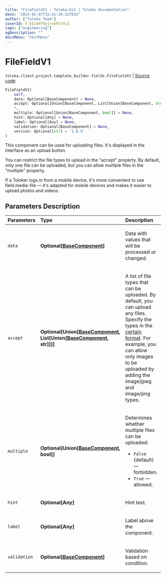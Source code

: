 ```yaml
---
title: "FileFieldV1 — Toloka-Kit | Toloka documentation"
date: "2023-02-07T15:41:39.527631"
author: ["Toloka Team"]
coverId: F_bIcOYF9yjrxkPZrXc3
tags: ["engineering"]
ogDescription: ""
docsMenu: "tkitMenu"
---
```


# FileFieldV1
`toloka.client.project.template_builder.fields.FileFieldV1` | [Source code](https://github.com/Toloka/toloka-kit/blob/v1.1.3/src/client/project/template_builder/fields.py#L226)

```python
FileFieldV1(
    self,
    data: Optional[BaseComponent] = None,
    accept: Optional[Union[BaseComponent, List[Union[BaseComponent, str]]]] = None,
    *,
    multiple: Optional[Union[BaseComponent, bool]] = None,
    hint: Optional[Any] = None,
    label: Optional[Any] = None,
    validation: Optional[BaseComponent] = None,
    version: Optional[str] = '1.0.0'
)
```

This component can be used for uploading files. It's displayed in the interface as an upload button.

You can restrict the file types to upload in the "accept" property. By default, only one file can be uploaded,
but you can allow multiple files in the "multiple" property.

If a Toloker logs in from a mobile device, it's more convenient to use field.media-file — it's adapted for mobile
devices and makes it easier to upload photos and videos.

## Parameters Description

| Parameters | Type | Description |
| :----------| :----| :-----------|
`data`|**Optional\[[BaseComponent](/docs-new/toloka-kit/reference/toloka.client.project.template_builder.base.BaseComponent)\]**|<p>Data with values that will be processed or changed.</p>
`accept`|**Optional\[Union\[[BaseComponent](/docs-new/toloka-kit/reference/toloka.client.project.template_builder.base.BaseComponent), List\[Union\[[BaseComponent](/docs-new/toloka-kit/reference/toloka.client.project.template_builder.base.BaseComponent), str\]\]\]\]**|<p>A list of file types that can be uploaded. By default, you can upload any files. Specify the types in the [certain format](https://developer.mozilla.org/en-US/docs/Web/HTTP/Basics_of_HTTP/MIME_types). For example, you can allow only images to be uploaded by adding the image/jpeg and image/png types.</p>
`multiple`|**Optional\[Union\[[BaseComponent](/docs-new/toloka-kit/reference/toloka.client.project.template_builder.base.BaseComponent), bool\]\]**|<p>Determines whether multiple files can be uploaded:</p> <ul> <li>`False` (default) — forbidden.</li> <li>`True` — allowed.</li> </ul>
`hint`|**Optional\[Any\]**|<p>Hint text.</p>
`label`|**Optional\[Any\]**|<p>Label above the component.</p>
`validation`|**Optional\[[BaseComponent](/docs-new/toloka-kit/reference/toloka.client.project.template_builder.base.BaseComponent)\]**|<p>Validation based on condition.</p>
